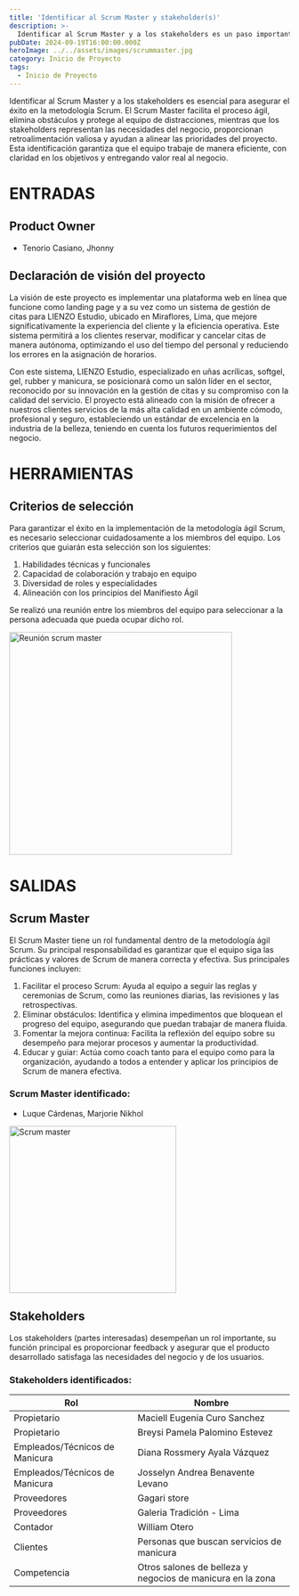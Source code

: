 ```yaml
---
title: 'Identificar al Scrum Master y stakeholder(s)'
description: >-
  Identificar al Scrum Master y a los stakeholders es un paso importante para el éxito del proyecto.
pubDate: 2024-09-19T16:00:00.000Z
heroImage: ../../assets/images/scrummaster.jpg
category: Inicio de Proyecto
tags:
  - Inicio de Proyecto
---
```


Identificar al Scrum Master y a los stakeholders es esencial para asegurar el éxito en la
metodología Scrum. El Scrum Master facilita el proceso ágil, elimina obstáculos y protege al
equipo de distracciones, mientras que los stakeholders representan las necesidades del negocio,
proporcionan retroalimentación valiosa y ayudan a alinear las prioridades del proyecto.
Esta identificación garantiza que el equipo trabaje de manera eficiente, con claridad en los
objetivos y entregando valor real al negocio.

# ENTRADAS

## Product Owner

- Tenorio Casiano, Jhonny

## Declaración de visión del proyecto

La visión de este proyecto es implementar una plataforma web en línea que funcione como landing page y a su vez como un
sistema de gestión de citas para LIENZO Estudio, ubicado en Miraflores, Lima, que mejore significativamente la experiencia
del cliente y la eficiencia operativa. Este sistema permitirá a los clientes reservar, modificar y cancelar citas de manera
autónoma, optimizando el uso del tiempo del personal y reduciendo los errores en la asignación de horarios.

Con este sistema, LIENZO Estudio, especializado en uñas acrílicas, softgel, gel, rubber y manicura, se posicionará como un
salón líder en el sector, reconocido por su innovación en la gestión de citas y su compromiso con la calidad del servicio.
El proyecto está alineado con la misión de ofrecer a nuestros clientes servicios de la más alta calidad en un ambiente cómodo,
profesional y seguro, estableciendo un estándar de excelencia en la industria de la belleza, teniendo en cuenta los futuros
requerimientos del negocio.

# HERRAMIENTAS

## Criterios de selección

Para garantizar el éxito en la implementación de la metodología ágil Scrum, es necesario
seleccionar cuidadosamente a los miembros del equipo. Los criterios que guiarán esta selección
son los siguientes:

1. Habilidades técnicas y funcionales
2. Capacidad de colaboración y trabajo en equipo
3. Diversidad de roles y especialidades
4. Alineación con los principios del Manifiesto Ágil

Se realizó una reunión entre los miembros del equipo para seleccionar a la persona adecuada que pueda ocupar dicho rol.

<div style={{ display: 'flex', justifyContent: 'center' }}>
	<img src='/images/reunion_scrum_master.jpeg' alt='Reunión scrum master' width='400' />
</div>

# SALIDAS

## Scrum Master

El Scrum Master tiene un rol fundamental dentro de la metodología ágil Scrum. Su principal
responsabilidad es garantizar que el equipo siga las prácticas y valores de Scrum de manera
correcta y efectiva. Sus principales funciones incluyen:

1. Facilitar el proceso Scrum: Ayuda al equipo a seguir las reglas y ceremonias de Scrum,
   como las reuniones diarias, las revisiones y las retrospectivas.
2. Eliminar obstáculos: Identifica y elimina impedimentos que bloquean el progreso del equipo,
   asegurando que puedan trabajar de manera fluida.
3. Fomentar la mejora continua: Facilita la reflexión del equipo sobre su desempeño para mejorar
   procesos y aumentar la productividad.
4. Educar y guiar: Actúa como coach tanto para el equipo como para la organización, ayudando a
   todos a entender y aplicar los principios de Scrum de manera efectiva.

### Scrum Master identificado: 

- Luque Cárdenas, Marjorie Nikhol

<div style={{ display: 'flex', justifyContent: 'center' }}>
	<img src='/images/scrum_master.png' alt='Scrum master' width='300' />
</div>

## Stakeholders

Los stakeholders (partes interesadas) desempeñan un rol importante, su función principal es proporcionar feedback y asegurar que el producto desarrollado
satisfaga las necesidades del negocio y de los usuarios.

### Stakeholders identificados:

| **Rol**                        | **Nombre**                                                 |
| ------------------------------ | ---------------------------------------------------------- |
| Propietario                    | Maciell Eugenia Curo Sanchez                               |
| Propietario                    | Breysi Pamela Palomino Estevez                             |
| Empleados/Técnicos de Manicura | Diana Rossmery Ayala Vázquez                               |
| Empleados/Técnicos de Manicura | Josselyn Andrea Benavente Levano                           |
| Proveedores                    | Gagari store                                               |
| Proveedores                    | Galeria Tradición - Lima                                   |
| Contador                       | William Otero                                              |
| Clientes                       | Personas que buscan servicios de manicura                  |
| Competencia                    | Otros salones de belleza y negocios de manicura en la zona |
